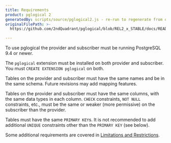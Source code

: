 ```yaml
---
title: Requirements
product: pglogical 2
generatedBy: scripts/source/pglogical2.js - re-run to regenerate from originalFilePath
originalFilePath: >-
  https://github.com/2ndQuadrant/pglogical/blob/REL2_x_STABLE/docs/README.md?plain=1#L36-#L53

---
```


To use pglogical the provider and subscriber must be running PostgreSQL 9.4 or newer.

The `pglogical` extension must be installed on both provider and subscriber.
You must `CREATE EXTENSION pglogical` on both.

Tables on the provider and subscriber must have the same names and be in the
same schema. Future revisions may add mapping features.

Tables on the provider and subscriber must have the same columns, with the same
data types in each column. `CHECK` constraints, `NOT NULL` constraints, etc., must
be the same or weaker (more permissive) on the subscriber than the provider.

Tables must have the same `PRIMARY KEY`s. It is not recommended to add additional
`UNIQUE` constraints other than the `PRIMARY KEY` (see below).

Some additional requirements are covered in [Limitations and Restrictions](limitations-and-restrictions).
